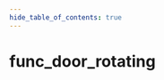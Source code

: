 ```yaml
---
hide_table_of_contents: true
---
```


<!---
!!!!!!
THIS PAGE IS AUTOGENERATED FROM GAME FGD DEFINITIONS!
DO NOT EDIT MANUALLY!
!!!!!!

In order to make edits, you can make an annotation file in /fgd_dump_overrides
-->


# func_door_rotating



<Tabs queryString="game">
    
<TabItem value="cs2" label="Counter-Strike 2">
    <CS2Page />
</TabItem>

<TabItem value="steamvr" label="SteamVR Home">
    <STEAMVRPage />
</TabItem>

<TabItem value="dota2" label="Dota 2">
    <DOTA2Page />
</TabItem>

<TabItem value="hla" label="Half-Life: Alyx">
    <HLAPage />
</TabItem>

</Tabs>
